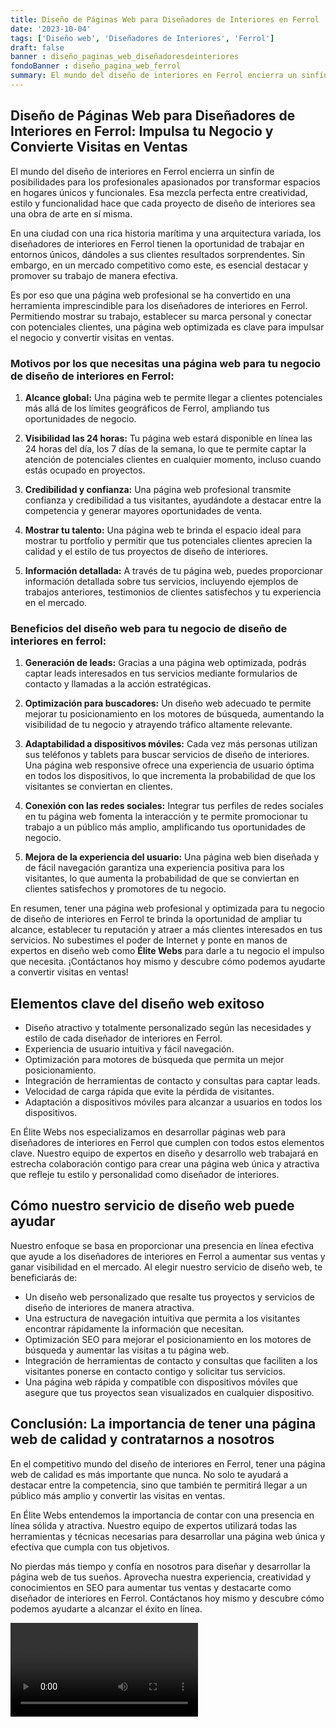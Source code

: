 ```yaml
---
title: Diseño de Páginas Web para Diseñadores de Interiores en Ferrol
date: '2023-10-04'
tags: ['Diseño web', 'Diseñadores de Interiores', 'Ferrol']
draft: false
banner : diseño_paginas_web_diseñadoresdeinteriores
fondoBanner : diseño_pagina_web_ferrol
summary: El mundo del diseño de interiores en Ferrol encierra un sinfín de posibilidades para los profesionales apasionados por transformar espacios en hogares únicos y funcionales. Esa mezcla perfecta entre creatividad, estilo y funcionalidad hace que cada proyecto de diseño de interiores sea una obra de arte en sí misma.
---
```


## Diseño de Páginas Web para Diseñadores de Interiores en Ferrol: Impulsa tu Negocio y Convierte Visitas en Ventas

El mundo del diseño de interiores en Ferrol encierra un sinfín de posibilidades para los profesionales apasionados por transformar espacios en hogares únicos y funcionales. Esa mezcla perfecta entre creatividad, estilo y funcionalidad hace que cada proyecto de diseño de interiores sea una obra de arte en sí misma.

En una ciudad con una rica historia marítima y una arquitectura variada, los diseñadores de interiores en Ferrol tienen la oportunidad de trabajar en entornos únicos, dándoles a sus clientes resultados sorprendentes. Sin embargo, en un mercado competitivo como este, es esencial destacar y promover su trabajo de manera efectiva.

Es por eso que una página web profesional se ha convertido en una herramienta imprescindible para los diseñadores de interiores en Ferrol. Permitiendo mostrar su trabajo, establecer su marca personal y conectar con potenciales clientes, una página web optimizada es clave para impulsar el negocio y convertir visitas en ventas.

### Motivos por los que necesitas una página web para tu negocio de diseño de interiores en Ferrol:

1. **Alcance global:** Una página web te permite llegar a clientes potenciales más allá de los límites geográficos de Ferrol, ampliando tus oportunidades de negocio.

2. **Visibilidad las 24 horas:** Tu página web estará disponible en línea las 24 horas del día, los 7 días de la semana, lo que te permite captar la atención de potenciales clientes en cualquier momento, incluso cuando estás ocupado en proyectos.

3. **Credibilidad y confianza:** Una página web profesional transmite confianza y credibilidad a tus visitantes, ayudándote a destacar entre la competencia y generar mayores oportunidades de venta.

4. **Mostrar tu talento:** Una página web te brinda el espacio ideal para mostrar tu portfolio y permitir que tus potenciales clientes aprecien la calidad y el estilo de tus proyectos de diseño de interiores.

5. **Información detallada:** A través de tu página web, puedes proporcionar información detallada sobre tus servicios, incluyendo ejemplos de trabajos anteriores, testimonios de clientes satisfechos y tu experiencia en el mercado.

### Beneficios del diseño web para tu negocio de diseño de interiores en ferrol:

1. **Generación de leads:** Gracias a una página web optimizada, podrás captar leads interesados en tus servicios mediante formularios de contacto y llamadas a la acción estratégicas.

2. **Optimización para buscadores:** Un diseño web adecuado te permite mejorar tu posicionamiento en los motores de búsqueda, aumentando la visibilidad de tu negocio y atrayendo tráfico altamente relevante.

3. **Adaptabilidad a dispositivos móviles:** Cada vez más personas utilizan sus teléfonos y tablets para buscar servicios de diseño de interiores. Una página web responsive ofrece una experiencia de usuario óptima en todos los dispositivos, lo que incrementa la probabilidad de que los visitantes se conviertan en clientes.

4. **Conexión con las redes sociales:** Integrar tus perfiles de redes sociales en tu página web fomenta la interacción y te permite promocionar tu trabajo a un público más amplio, amplificando tus oportunidades de negocio.

5. **Mejora de la experiencia del usuario:** Una página web bien diseñada y de fácil navegación garantiza una experiencia positiva para los visitantes, lo que aumenta la probabilidad de que se conviertan en clientes satisfechos y promotores de tu negocio.

En resumen, tener una página web profesional y optimizada para tu negocio de diseño de interiores en Ferrol te brinda la oportunidad de ampliar tu alcance, establecer tu reputación y atraer a más clientes interesados en tus servicios. No subestimes el poder de Internet y ponte en manos de expertos en diseño web como **Élite Webs** para darle a tu negocio el impulso que necesita. ¡Contáctanos hoy mismo y descubre cómo podemos ayudarte a convertir visitas en ventas!

<GifSeo />

<Cta />

## Elementos clave del diseño web exitoso

- Diseño atractivo y totalmente personalizado según las necesidades y estilo de cada diseñador de interiores en Ferrol.
- Experiencia de usuario intuitiva y fácil navegación.
- Optimización para motores de búsqueda que permita un mejor posicionamiento.
- Integración de herramientas de contacto y consultas para captar leads.
- Velocidad de carga rápida que evite la pérdida de visitantes.
- Adaptación a dispositivos móviles para alcanzar a usuarios en todos los dispositivos.

En Élite Webs nos especializamos en desarrollar páginas web para diseñadores de interiores en Ferrol que cumplen con todos estos elementos clave. Nuestro equipo de expertos en diseño y desarrollo web trabajará en estrecha colaboración contigo para crear una página web única y atractiva que refleje tu estilo y personalidad como diseñador de interiores.

## Cómo nuestro servicio de diseño web puede ayudar

Nuestro enfoque se basa en proporcionar una presencia en línea efectiva que ayude a los diseñadores de interiores en Ferrol a aumentar sus ventas y ganar visibilidad en el mercado. Al elegir nuestro servicio de diseño web, te beneficiarás de:

- Un diseño web personalizado que resalte tus proyectos y servicios de diseño de interiores de manera atractiva.
- Una estructura de navegación intuitiva que permita a los visitantes encontrar rápidamente la información que necesitan.
- Optimización SEO para mejorar el posicionamiento en los motores de búsqueda y aumentar las visitas a tu página web.
- Integración de herramientas de contacto y consultas que faciliten a los visitantes ponerse en contacto contigo y solicitar tus servicios.
- Una página web rápida y compatible con dispositivos móviles que asegure que tus proyectos sean visualizados en cualquier dispositivo.

## Conclusión: La importancia de tener una página web de calidad y contratarnos a nosotros

En el competitivo mundo del diseño de interiores en Ferrol, tener una página web de calidad es más importante que nunca. No solo te ayudará a destacar entre la competencia, sino que también te permitirá llegar a un público más amplio y convertir las visitas en ventas.

En Élite Webs entendemos la importancia de contar con una presencia en línea sólida y atractiva. Nuestro equipo de expertos utilizará todas las herramientas y técnicas necesarias para desarrollar una página web única y efectiva que cumpla con tus objetivos.

No pierdas más tiempo y confía en nosotros para diseñar y desarrollar la página web de tus sueños. Aprovecha nuestra experiencia, creatividad y conocimientos en SEO para aumentar tus ventas y destacarte como diseñador de interiores en Ferrol. Contáctanos hoy mismo y descubre cómo podemos ayudarte a alcanzar el éxito en línea.

<Video />

<CtaBot job='Diseñadores de Interiores' city='Ferrol'/>

<Gmaps query='Ferrol+españa+maps' />